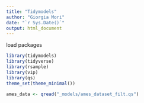 ```yaml
---
title: "Tidymodels"
author: "Giorgia Mori"
date: "`r Sys.Date()`"
output: html_document
---
```

load packages
```r
library(tidymodels)
library(tidyverse)
library(rsample)
library(vip) 
library(qs)
theme_set(theme_minimal())
```

```r
ames_data <- qread("_models/ames_dataset_filt.qs")
```


